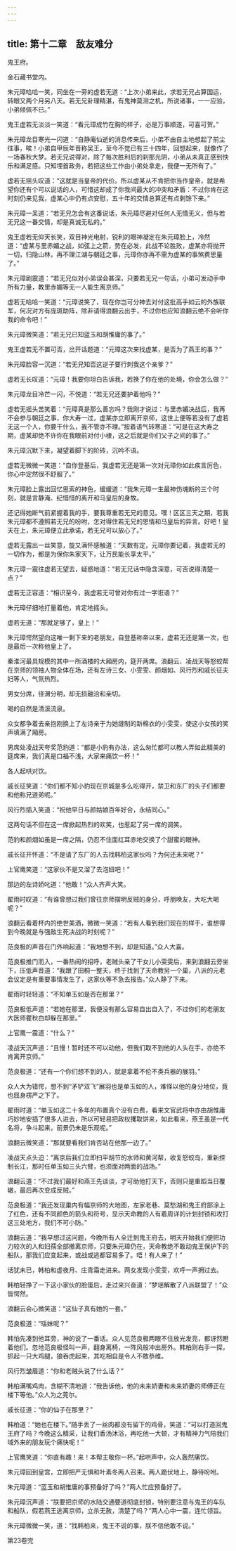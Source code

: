 ```yaml
---
---
---
```

title: 第十二章　敌友难分
---



鬼王府。

金石藏书堂内。

朱元璋哈哈一笑，同坐在一旁的虚若无道：“上次小弟来此，求若无兄占算国运，转眼又两个月另八天。若无兄卦理精湛，有鬼神莫测之机，所说诸事，一一应验，小弟倾佩不已。”

鬼王虚若无淡淡一笑道：“看元璋成竹在胸的样子，必是万事顺遂，可喜可贺。”

朱元璋龙目寒光一闪道：“自静庵仙逝的消息传来后，小弟不由自主地想起了前尘往事，唉！小弟自甲辰年晋称吴王，至今不觉已有三十四年，回想起来，就像作了一场春秋大梦。若无兄说得对，除了每次胜利后的刹那光阴，小弟从未真正感到快乐和满足感。只知埋首政务，若把这些工作由小弟处拿走，我便一无所有了。”

虚若无摇头叹道：“这就是当皇帝的代价。所以虚某从不肯把你当作皇帝，就是希望你还有个可以说话的人，可惜这却成了你我间最大的冲突和矛盾：不过你肯在这时刻仍来见我，虚某心中仍有点安慰，五十年的交情总算还有点剩馀下来。”

朱元璋一呆道：“若无兄怎会有这番说话，朱元璋尽避对任何人无情无义，但与若无兄这一番交情，却是真诚无私的。”

鬼王虚若无仰天长笑，双目神光电射，锐利的眼神凝定在朱元璋脸上，冷然道：“虚某与里赤媚之战，如弦上之箭，势在必发，此战不论胜败，虚某亦将抛开一切，归隐山林，再不理江湖与朝廷之事，元璋你亦再不需为虚某的事煞费思量了。”

朱元璋剧震道：“若无兄似对小弟误会甚深，只要若无兄一句话，小弟可发动手中所有力量，教里赤媚等无一人能生离京师。”

虚若无哈哈一笑道：“元璋说笑了，现在你岂可分神去对付这批高手如云的外族联军，何况对方有庞斑助阵，除非请得浪翻云出手，不过你也应知浪翻云绝不会听你我的命令吧！”

朱元璋微笑道：“若无兄已知蓝玉和胡惟庸的事了。”

鬼王虚若无不置可否，岔开话题道：“元璋这次来找虚某，是否为了燕王的事？”

朱元璋脸容一沉道：“若无兄知否这逆子要行刺我这个亲爹？”

虚若无长叹道：“元璋！我要你坦白告诉我，若换了你在他的处境，你会怎么做？”

朱元璋龙目冷芒一闪，不悦道：“若无兄还要护着他吗？”

虚若无摇头苦笑着：“元璋真是那么善忘吗？我刚才说过：与里赤媚决战后，我再不会参与朝廷之事，你大寿一过，虚某亦立即离开京师，这世上便等若没有了虚若无这一个人，你要干什么，我不管亦不理。”按着语气转寒道：“可是在这大寿之期，虚某却绝不许你在我眼前对付小棣，这之后就是你们父子之间的事了。”

朱元璋沉默下来，凝望着脚下的阶砖，沉吟不语。

虚若无微微一笑道：“自你登基后，我虚若无还是第一次对元璋你如此疾言厉色，你心中定然很不舒服了。”

朱元璋脸上露出回忆思索的神色，缓缓道：“我朱元璋一生最神伤魂断的三个时刻，就是言静淹、纪惜惜的离开和马皇后的身故。

还记得她断气前紧握着我的手，要我尊重若无兄的意见。嘿！区区三天之期，若我朱元璋都不遵照若无兄的吩咐，怎对得住若无兄的恩情和马皇后的异言。好吧！皇天在上，朱元璋便立此承诺，若无兄可以放心了。”

虚若无露出一丝笑意，旋又满怀感触道：“天数有定，元璋你要记着，我虚若无的一切作为，都是为保你朱家天下，让万民能长享太平。”

朱元璋一震往虚若无望去，疑惑地道：“若无兄话中隐含深意，可否说得清楚一点？”

虚若无正容道：“相识至今，我虚若无可曾对你有过一字诳语？”

朱元璋仔细地打量着他，肯定地摇头。

虚若无道：“那就足够了，皇上！”

朱元璋愕然望向这唯一剩下来的老朋友，自登基称帝以来，虚若无还是第一次，也是最后一次称他皇上了。

秦淮河最具规模的其中一所酒楼的大厢房内，筵开两席。浪翻云、凌战天等怒蛟帮在京师的领袖人物全体在场，还有左诗三女、小雯雯、颜烟如、风行烈和戚长征夫妇等人，气氛热烈。

男女分席，径渭分明，却无损融洽和亲切。

喝的自然是清溪流泉。

众女都争着去亲抱刚换上了左诗亲于为她缝制的新棉衣的小雯雯，使这小女孩的笑声填满了厢房。

男席处凌战天夸奖范豹道：“都是小豹有办法，这么匆忙都可以教人弄如此精美的筵席来，我们真是口福不浅，大家来痛饮一杯！”

各人起哄对饮。

戚长征笑道：“你们都不知小豹现在京城是多么吃得开，禁卫和东厂的头子们都要和他称兄道弟呢。”

风行烈插入笑道：“祝他早日与颜姑娘百年好合，永结同心。”

这两句话不但在这一席掀起热烈的欢笑，也惹起了另一席的调笑。

范豹和颜烟如虽是一席之隔，仍忍不住面红耳赤地交换了个甜蜜的眼神。

戚长征开怀道：“不是请了东厂的人去找韩柏这家伙吗？为何还未来呢？”

上官鹰笑道：“这家伙不是又溜了去泡妞吧！”

那边的左诗娇叱道：“他敢！”众人齐声大笑。

翟雨时叹道：“有谁曾想过我们曾往京师摆明反贼的身分，呼朋唤友，大吃大喝呢？”

浪翻云看着杯内的绝世美酒，微微一笑道：“若有人看到我们现在的样于，谁想得到今晚就是与强敌生死决战的时刻呢？”

范良极的声音在门外响起道：“我地想不到，却是知道。”众人大喜。

范良极推门而入，一番热闹的招呼，老贼头亲了干女儿小雯雯后，来到浪翻云旁坐下，压低声音道：“我跟了田桐一整天，终于找到了天命教另一个巢，八派的元老会议定是有重要事情发生了，这家伙等不急去报告。”众人静了下来。

翟雨时轻轻道：“不知单玉如是否在那里？”

范良极低声道：“若她在那里，我便没有那么容易自出自入了，不过你们的老朋友大医师瞿秋白却躲在那里。”

上官鹰一震道：“什么？”

凌战天沉声道：“且慢！暂时还不可以动他，但我们取不到他的人头在手，亦绝不肯离开京师。”

范良极道：“还有一个你们想不到的人，就是拿着不伦不类兵器的展羽。”

众人大为错愕，想不到“矛铲双飞”展羽也是单玉如的人，难怪以他的身分地位，竟也屈身楞严之下了。

翟雨时道：“单玉如这二十多年的布置真个没有白费，看来文官武将中亦由胡惟庸巧妙地安插了很多人进去，所以可轻易把政权攫取饼来，如此看来，燕王虽是一代名将，争斗起来，前景仍未是乐观呢。”

浪翻云微笑道：“那就要看我们肯否站在他那一边了。”

凌战天点头迫：“离京后我们立即扫平胡节的水师和黄河帮，收复怒蛟岛，重新控制长江，那时任单玉如三头六臂，也须面对两面的战场。”

浪翻云道：“不过我们最好和燕王先谈谈，才可助他打天下，否则只是重蹈当日覆辙，最后再次变成反贼。”

范良极道：“我还发现巢内有幅京师的大地图，左家老巷、莫愁湖和鬼王府部涂上了红色，还有不同颜色的箭头和符号，显示天命教的人有着周详的计划封锁和攻打这三处地方，我们不可小防。”

浪翻云道：“我早想过这问题，今晚所有人全迁到鬼王府去，明天开始我们便把功力较次的人和妇孺全部撤离京师，只要朱元璋仍在，天命教绝不敢动鬼王保护下的船队，那我们应变起来，或战或逃都容易多了。唔！有人来了！”

话犹未已，韩柏和虚夜月、庄青霜走进来。两女发现小雯雯，欢呼一声拥过去。

韩柏轻挣了一下这小家伙的脸蛋后，走过来兴奋道：“梦瑶解散了八派联盟了！”众皆愕然。

浪翻云会心微笑道：“这仙子真有她的一套。”

范良极道：“瑶妹呢？”

韩怕先凑到他耳旁，神的说了一番话。众人见范良极两眼不住放光发亮，都讶然瞪着他们。忽地范良极怪叫一声，翻身离椅，一阵风般冲出房外。韩柏则右手一探，抓起一只大鸡腿，狼吞虎起来，其吃相自是令人不敢恭维。

风行烈皱眉道：“你和老贼头说了什么话？”

韩柏满嘴鸡肉，含糊不清地道：“我告诉他，他的未来娇妻和未来娇妻的师傅正在楼下等他。”众人为之莞尔。

戚长征道：“你的仙子在那里？”

韩柏道：“她也在楼下。”随手丢了一丝肉都没有留下的鸡骨，笑道：“可以打道回鬼王府了吗？今晚这么精采，让我们香汤沐浴，再吃他一大顿，才有精神力气陪我们域外来的朋友玩个痛快呢！”

上官鹰笑道：“你直有趣！来！本帮主敬你一杯。”起哄声中，众人轰然痛饮。

朱元璋回到皇宫，立即把严无惧和叶素冬两人召来。两人跪伏地上，静待吩咐。

朱元璋道：“蓝玉和胡惟庸的事预备好了吗？”两人忙应预备好了。

朱元璋沉声道：“朕要把京师的水陆交通要道彻底封锁，特别要注意与鬼王的车队和船队，假若燕王逃离京师，立杀无赦，清楚了吗？”两人心中一震，连忙领旨。

朱元璋微微一笑，道：“找韩柏来，鬼王不说的事，朕不信他敢不说。”

第23卷完